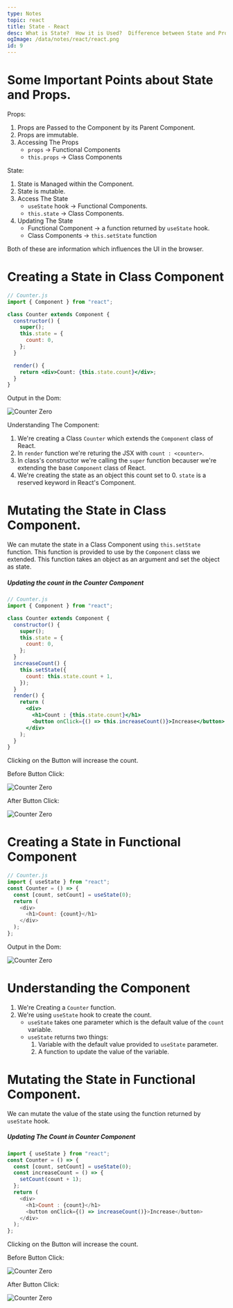 ```yaml
---
type: Notes
topic: react
title: State - React
desc: What is State?  How it is Used?  Difference between State and Props.
ogImage: /data/notes/react/react.png
id: 9
---
```


# Some Important Points about State and Props.

Props:

1. Props are Passed to the Component by its Parent Component.
2. Props are immutable.
3. Accessing The Props
   - `props` &rarr; Functional Components
   - `this.props` &rarr; Class Components

State:

1. State is Managed within the Component.
2. State is mutable.
3. Access The State
   - `useState` hook &rarr; Functional Components.
   - `this.state` &rarr; Class Components.
4. Updating The State
   - Functional Component &rarr; a function returned by `useState` hook.
   - Class Components &rarr; `this.setState` function

Both of these are information which influences the UI in the browser.

# Creating a State in Class Component

```jsx
// Counter.js
import { Component } from "react";

class Counter extends Component {
  constructor() {
    super();
    this.state = {
      count: 0,
    };
  }

  render() {
    return <div>Count: {this.state.count}</div>;
  }
}
```

Output in the Dom:

<img src="/data/notes/react/countZero.png" alt="Counter Zero" />

Understanding The Component:

1. We're creating a Class `Counter` which extends the `Component` class of React.
2. In `render` function we're returing the JSX with `count : <counter>`.
3. In class's constructor we're calling the `super` function becauser we're extending the base `Component` class of React.
4. We're creating the state as an object this count set to 0. `state` is a reserved keyword in React's Component.

# Mutating the State in Class Component.

We can mutate the state in a Class Component using `this.setState` function. This function is provided to use by the `Component` class we extended. This function takes an object as an argument and set the object as state.

##### Updating the count in the Counter Component

```jsx
// Counter.js
import { Component } from "react";

class Counter extends Component {
  constructor() {
    super();
    this.state = {
      count: 0,
    };
  }
  increaseCount() {
    this.setState({
      count: this.state.count + 1,
    });
  }
  render() {
    return (
      <div>
        <h1>Count : {this.state.count}</h1>
        <button onClick={() => this.increaseCount()}>Increase</button>
      </div>
    );
  }
}
```

Clicking on the Button will increase the count.

Before Button Click:

<img src="/data/notes/react/countZero.png" alt="Counter Zero" />

After Button Click:

<img src="/data/notes/react/count1Button.png" alt="Counter Zero" />

# Creating a State in Functional Component

```js
// Counter.js
import { useState } from "react";
const Counter = () => {
  const [count, setCount] = useState(0);
  return (
    <div>
      <h1>Count: {count}</h1>
    </div>
  );
};
```

Output in the Dom:

<img src="/data/notes/react/countZero.png" alt="Counter Zero" />

# Understanding the Component

1. We're Creating a `Counter` function.
2. We're using `useState` hook to create the count.
   - `useState` takes one parameter which is the default value of the `count` variable.
   - `useState` returns two things:
     1. Variable with the default value provided to `useState` parameter.
     2. A function to update the value of the variable.

# Mutating the State in Functional Component.

We can mutate the value of the state using the function returned by `useState` hook.

##### Updating The Count in Counter Component

```js
import { useState } from "react";
const Counter = () => {
  const [count, setCount] = useState(0);
  const increaseCount = () => {
    setCount(count + 1);
  };
  return (
    <div>
      <h1>Count : {count}</h1>
      <button onClick={() => increaseCount()}>Increase</button>
    </div>
  );
};
```

Clicking on the Button will increase the count.

Before Button Click:

<img src="/data/notes/react/countZero.png" alt="Counter Zero" />

After Button Click:

<img src="/data/notes/react/count1Button.png" alt="Counter Zero" />

